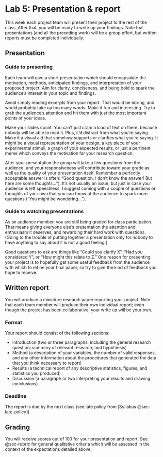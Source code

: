 # Lab 5: Presentation & report {.unnumbered}

This week each project team will present their project to the rest of the class. After that, you will be ready to write up your findings. Note that presentations (and all the preceding work) will be a group effort, but written reports must be completed individually.


## Presentation 

### Guide to presenting 

Each team will give a short presentation which should encapsulate the motivation, methods, anticipated findings, and interpretation of your proposed project. Aim for clarity, conciseness, and being bold to spark the audience’s interest in your topic and findings.

Avoid simply reading excerpts from your report. That would be boring, and would probably take up too many words. Make it fun and interesting. Try to grab the audience’s attention and hit them with just the most important points of your ideas.

Make your slides count. You can’t just cram a load of text on there, because nobody will be able to read it. Plus, it’d distract from what you’re saying. Make it a visual aid that somehow supports or clarifies what you’re saying. It might be a visual representation of your design, a key piece of your experimental stimuli, a graph of your expected results, or just a pertinent meme which conveys the motivation for your research question.

After your presentation the group will take a few questions from the audience, and your responsiveness will contribute toward your grade as well as the quality of your presentation itself. Remember a perfectly acceptable answer is often: “Good question; I don’t know the answer! But here are some thoughts...”). It’s not usually an issue, but just in case your audience is left speechless, I suggest coming with a couple of questions or thoughts of your own that you can throw at the audience to spark more questions ("You might be wondering...").


### Guide to watching presentations

As an audience member, you are still being graded for class participation. That means giving everyone else’s presentation the attention and enthusiasm it deserves, and rewarding their hard work with questions. (Going to the trouble of putting together a presentation only for nobody to have anything to say about it is not a good feeling.)

Good questions to ask are things like “Could you clarify X”, “Had you considered Y”, or “How might this relate to Z.” One reason for presenting your project is to hopefully get some useful feedback from the audience with which to refine your final paper, so try to give the kind of feedback you hope to receive.


## Written report {#sec-report}

You will produce a miniature research paper reporting your project. Note that each team member will produce their own individual report; even though the project has been collaborative, your write up will be your own.

### Format

Your report should consist of the following sections:

- Introduction (two or three paragraphs, including the general research question; summary of relevant research; and hypothesis)
- Method (a description of your variables, the number of valid responses, and any other information about the procedures that generated the data that you think necessary to report)
- Results (a technical report of any descriptive statistics, figures, and statistics you produced)
- Discussion (a paragraph or two interpreting your results and drawing conclusions)

### Deadline

The report is due by the next class (see late policy from [Syllabus @sec-late-policy]).

## Grading

You will receive scores out of 100 for your presentation and report. See @sec-rubric for general qualitative criteria which will be assessed in the context of the expectations detailed above.
